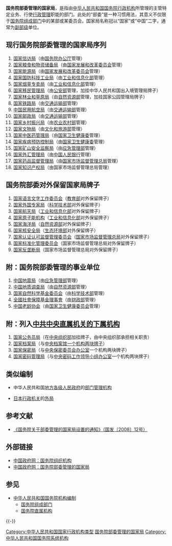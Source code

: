 {{中华人民共和国政府}}

'''国务院部委管理的国家局'''，是指由[[中华人民共和国国务院机构编制#国务院行政机构|中华人民共和国国务院行政机构]]所管理的主管特定业务、行使[[行政管理|行政管理]]职能的部门。此处的“部委”是一种习惯用法，其意义不仅限于[[国务院组成部门|国务院组成部门]]中的某部或某委员会。国家局名称冠以“国家”或“中国”二字，通常为[[副部级|副部级]]单位。

==现行国务院部委管理的国家局序列==
#[[国家信访局|国家信访局]]（由[[中华人民共和国国务院办公厅|国务院办公厅]]管理）
#[[国家粮食和物资储备局|国家粮食和物资储备局]]（由[[中华人民共和国国家发展和改革委员会|国家发展和改革委员会]]管理）
#[[国家能源局|国家能源局]]（由[[中华人民共和国国家发展和改革委员会|国家发展和改革委员会]]管理）
#[[国家国防科技工业局|国家国防科技工业局]]（由[[中华人民共和国工业和信息化部|工业和信息化部]]管理）
#[[国家烟草专卖局|国家烟草专卖局]]（由[[中华人民共和国工业和信息化部|工业和信息化部]]管理）
#[[国家移民管理局|国家移民管理局]]（由[[中华人民共和国公安部|公安部]]管理，加挂中华人民共和国出入境管理局牌子）
#[[国家林业和草原局|国家林业和草原局]]（由[[中华人民共和国自然资源部|自然资源部]]管理，加挂国家公园管理局牌子）
#[[国家铁路局|国家铁路局]]（由[[中华人民共和国交通运输部|交通运输部]]管理）
#[[中国民用航空局|中国民用航空局]]（由[[中华人民共和国交通运输部|交通运输部]]管理）
#[[国家邮政局|国家邮政局]]（由[[中华人民共和国交通运输部|交通运输部]]管理）
#[[国家乡村振兴局|国家乡村振兴局]]（由[[中华人民共和国农业农村部|农业农村部]]管理）
#[[国家文物局|国家文物局]]（由[[中华人民共和国文化和旅游部|文化和旅游部]]管理）
#[[国家中医药管理局|国家中医药管理局]]（由[[中华人民共和国国家卫生健康委员会|国家卫生健康委]]管理）
#[[国家疾病预防控制局|国家疾病预防控制局]]（由[[中华人民共和国国家卫生健康委员会|国家卫生健康委]]管理）
#[[国家矿山安全监察局|国家矿山安全监察局]]（由[[中华人民共和国应急管理部|应急管理部]]管理）
#[[国家外汇管理局|国家外汇管理局]]（由[[中国人民银行|中国人民银行]]管理）
#[[国家药品监督管理局|国家药品监督管理局]]（由[[国家市场监督管理总局|国家市场监督管理总局]]管理）
#[[国家知识产权局|国家知识产权局]]（由国家市场监督管理总局管理）

==国务院部委对外保留国家局牌子==
{{Main|一个机构两块牌子}}
#[[国家语言文字工作委员会|国家语言文字工作委员会]]（[[中华人民共和国教育部|教育部]]对外保留牌子）
#[[国家外国专家局|国家外国专家局]]（[[中华人民共和国科学技术部|科学技术部]]对外保留牌子）
#[[国家航天局|国家航天局]]（[[中华人民共和国工业和信息化部|工业和信息化部]]对外保留牌子）
#[[国家原子能机构|国家原子能机构]]（[[中华人民共和国工业和信息化部|工业和信息化部]]对外保留牌子）
#[[国家海洋局|国家海洋局]]（[[中华人民共和国自然资源部|自然资源部]]对外保留牌子）
#[[国家核安全局|国家核安全局]]（[[中华人民共和国生态环境部|生态环境部]]对外保留牌子）
#[[国家认证认可监督管理委员会|国家认证认可监督管理委员会]]（[[国家市场监督管理总局|国家市场监督管理总局]]对外保留牌子）
#[[国家标准化管理委员会|国家标准化管理委员会]]（国家市场监督管理总局对外保留牌子）
#[[国家反垄断局|国家反垄断局]]（国家市场监督管理总局对外保留牌子）

==附：国务院部委管理的事业单位==
#[[中国地震局|中国地震局]]（由[[中华人民共和国应急管理部|应急管理部]]管理）
#[[中国地质调查局|中国地质调查局]]（由[[中华人民共和国自然资源部|自然资源部]]管理）
#[[国家自然科学基金委员会|国家自然科学基金委员会]]（由[[中华人民共和国科学技术部|科学技术部]]管理）
#[[全國社會保障基金理事會|全國社會保障基金理事會]]（由[[中华人民共和国财政部|财政部]]管理）
#[[全国老龄工作委员会#中国老龄协会|中国老龄协会]]（由[[中华人民共和国国家卫生健康委员会|国家卫生健康委员会]]管理）

==附：列入[[:分类:中共中央直属机关的下属机构|中共中央直属机关的下属机构]]==
#[[国家公务员局|国家公务员局]]（在[[中国共产党中央委员会组织部|中央组织部]]加挂牌子，由中央组织部承担相关职责）
#[[中央档案馆|国家档案局]]（与[[中央档案馆|中央档案馆]][[一个机构两块牌子|一个机构两块牌子]]）
#[[中央保密委员会办公室|国家保密局]]（与[[中央保密委员会|中央保密委员会]][[中央保密委员会办公室|办公室]]一个机构两块牌子）
#[[中央密码工作领导小组办公室|国家密码管理局]]（与[[中央密码工作领导小组办公室|中央密码工作领导小组办公室]]一个机构两块牌子）
== 类似编制 ==
* {{Flagicon|PRC}} 中华人民共和国[[地方各级人民政府|地方各级人民政府]]的[[部门管理机构|部门管理机构]]
* {{Flagicon|JPN}} [[日本行政机关|日本行政机关]]的[[外局|外局]]

== 参考文献 ==
{{Reflist}}
{{ReflistH}}
*[http://www.gov.cn/xxgk/pub/govpublic/mrlm/200804/t20080426_32817.html 《国务院关于部委管理的国家局设置的通知》（国发〔2008〕12号）]{{Wayback|url=http://www.gov.cn/xxgk/pub/govpublic/mrlm/200804/t20080426_32817.html |date=20091001142014 }}
{{ReflistF}}

==外部链接==
*[http://www.gov.cn/guowuyuan/zuzhi.htm 中国政府网：国务院组织机构]{{Wayback|url=http://www.gov.cn/guowuyuan/zuzhi.htm |date=20171025153149 }}
*[http://www.gov.cn/gjjg/2008-04/25/content_2399.htm 中国政府网：国务院部委管理的国家局]{{Wayback|url=http://www.gov.cn/gjjg/2008-04/25/content_2399.htm |date=20081219201419 }}

== 参见 ==
{{Portal|中华人民共和国|政治}}
* [[中华人民共和国国务院机构编制|中华人民共和国国务院机构编制]]
** [[国务院组成部门|国务院组成部门]]
** [[国务院直属机构|国务院直属机构]]

{{-}}
{{国务院}}

[[Category:中华人民共和国国家行政机构类型|Category:中华人民共和国国家行政机构类型]]
[[Category:国务院部委管理的国家局|]]
[[Category:中华人民共和国国务院系统机构|Category:中华人民共和国国务院系统机构]]